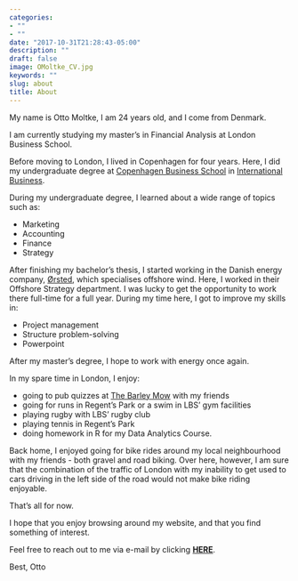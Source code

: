 ```yaml
---
categories:
- ""
- ""
date: "2017-10-31T21:28:43-05:00"
description: ""
draft: false
image: OMoltke_CV.jpg
keywords: ""
slug: about
title: About
---
```


My name is Otto Moltke, I am 24 years old, and I come from Denmark.

I am currently studying my master's in Financial Analysis at London Business School.

Before moving to London, I lived in Copenhagen for four years. Here, I did my undergraduate degree at [Copenhagen Business School](https://www.cbs.dk/en) in [International Business](https://www.cbs.dk/en/study/bachelor/bsc-in-international-business).

During my undergraduate degree, I learned about a wide range of topics such as:

- Marketing
- Accounting
- Finance
- Strategy

After finishing my bachelor's thesis, I started working in the Danish energy company, [Ørsted](https://orsted.co.uk/), which specialises offshore wind. Here, I worked in their Offshore Strategy department. I was lucky to get the opportunity to work there full-time for a full year. During my time here, I got to improve my skills in:

- Project management
- Structure problem-solving
- Powerpoint 

After my master's degree, I hope to work with energy once again. 

In my spare time in London, I enjoy:

- going to pub quizzes at [The Barley Mow](https://www.barleymowlondon.co.uk/) with my friends
- going for runs in Regent's Park or a swim in LBS' gym facilities
- playing rugby with LBS' rugby club
- playing tennis in Regent's Park
- doing homework in R for my Data Analytics Course. 

Back home, I enjoyed going for bike rides around my local neighbourhood with my friends - both gravel and road biking. Over here, however, I am sure that the combination of the traffic of London with my inability to get used to cars driving in the left side of the road would not make bike riding enjoyable.

That's all for now.

I hope that you enjoy browsing around my website, and that you find something of interest.

Feel free to reach out to me via e-mail by clicking [**HERE**](mailto:omoltke.mfa2022@london.edu).

Best,
Otto